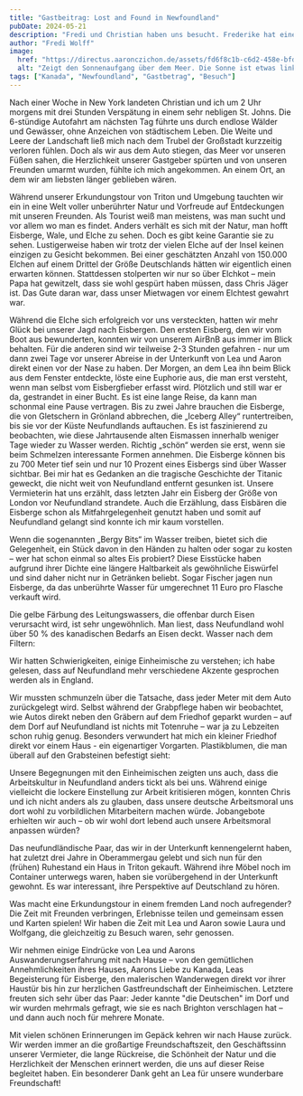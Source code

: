 ```yaml
---
title: "Gastbeitrag: Lost and Found in Newfoundland"
pubDate: 2024-05-21
description: "Fredi und Christian haben uns besucht. Frederike hat einen kleinen Bericht über den Besuch geschrieben."
author: "Fredi Wolff"
image:
  href: "https://directus.aaronczichon.de/assets/fd6f8c1b-c6d2-458e-bfd5-0f534d8315ae.JPG?quality=70&width=1600"
  alt: "Zeigt den Sonnenaufgang über dem Meer. Die Sonne ist etwas links im Bild wo sich auch das Land (Felsen) befindet."
tags: ["Kanada", "Newfoundland", "Gastbetrag", "Besuch"]
---
```



Nach einer Woche in New York landeten Christian und ich um 2 Uhr morgens mit drei Stunden Verspätung in einem sehr nebligen St. Johns. Die 6-stündige Autofahrt am nächsten Tag führte uns durch endlose Wälder und Gewässer, ohne Anzeichen von städtischem Leben. Die Weite und Leere der Landschaft ließ mich nach dem Trubel der Großstadt kurzzeitig verloren fühlen. Doch als wir aus dem Auto stiegen, das Meer vor unseren Füßen sahen, die Herzlichkeit unserer Gastgeber spürten und von unseren Freunden umarmt wurden, fühlte ich mich angekommen. An einem Ort, an dem wir am liebsten länger geblieben wären.

<DirectusImage assetId="64c20993-4520-483c-895a-772aed474276.jpg" />

Während unserer Erkundungstour von Triton und Umgebung tauchten wir ein in eine Welt voller unberührter Natur und Vorfreude auf Entdeckungen mit unseren Freunden. Als Tourist weiß man meistens, was man sucht und vor allem wo man es findet. Anders verhält es sich mit der Natur, man hofft Eisberge, Wale, und Elche zu sehen. Doch es gibt keine Garantie sie zu sehen. Lustigerweise haben wir trotz der vielen Elche auf der Insel keinen einzigen zu Gesicht bekommen. Bei einer geschätzten Anzahl von 150.000 Elchen auf einem Drittel der Größe Deutschlands hätten wir eigentlich einen erwarten können. Stattdessen stolperten wir nur so über Elchkot – mein Papa hat gewitzelt, dass sie wohl gespürt haben müssen, dass Chris Jäger ist. Das Gute daran war, dass unser Mietwagen vor einem Elchtest gewahrt war.

<DirectusImage assetId="834a160e-411a-4c24-b6f7-131c827e5180.JPG" />

Während die Elche sich erfolgreich vor uns versteckten, hatten wir mehr Glück bei unserer Jagd nach Eisbergen. Den ersten Eisberg, den wir vom Boot aus bewunderten, konnten wir von unserem AirBnB aus immer im Blick behalten. Für die anderen sind wir teilweise 2-3 Stunden gefahren - nur um dann zwei Tage vor unserer Abreise in der Unterkunft von Lea und Aaron direkt einen vor der Nase zu haben. Der Morgen, an dem Lea ihn beim Blick aus dem Fenster entdeckte, löste eine Euphorie aus, die man erst versteht, wenn man selbst vom Eisbergfieber erfasst wird. Plötzlich und still war er da, gestrandet in einer Bucht. Es ist eine lange Reise, da kann man schonmal eine Pause vertragen. Bis zu zwei Jahre brauchen die Eisberge, die von Gletschern in Grönland abbrechen, die „Iceberg Alley“ runtertreiben, bis sie vor der Küste Neufundlands auftauchen. Es ist faszinierend zu beobachten, wie diese Jahrtausende alten Eismassen innerhalb weniger Tage wieder zu Wasser werden. Richtig „schön“ werden sie erst, wenn sie beim Schmelzen interessante Formen annehmen. Die Eisberge können bis zu 700 Meter tief sein und nur 10 Prozent eines Eisbergs sind über Wasser sichtbar. Bei mir hat es Gedanken an die tragische Geschichte der Titanic geweckt, die nicht weit von Neufundland entfernt gesunken ist. Unsere Vermieterin hat uns erzählt, dass letzten Jahr ein Eisberg der Größe von London vor Neufundland strandete. Auch die Erzählung, dass Eisbären die Eisberge schon als Mitfahrgelegenheit genutzt haben und somit auf Neufundland gelangt sind konnte ich mir kaum vorstellen. 

<DirectusImage assetId="4d2da964-92b7-445a-8f3c-09f512fc9741.jpg" />

Wenn die sogenannten „Bergy Bits“ im Wasser treiben, bietet sich die Gelegenheit, ein Stück davon in den Händen zu halten oder sogar zu kosten – wer hat schon einmal so altes Eis probiert? Diese Eisstücke haben aufgrund ihrer Dichte eine längere Haltbarkeit als gewöhnliche Eiswürfel und sind daher nicht nur in Getränken beliebt. Sogar Fischer jagen nun Eisberge, da das unberührte Wasser für umgerechnet 11 Euro pro Flasche verkauft wird. 

<DirectusImage assetId="bba6e908-6444-48c3-8038-bb37517c6042.jpg" />

<DirectusImage assetId="8cb253c5-64ed-43cd-9af3-1c89641138f0.jpg" />

<DirectusImage assetId="2e9bc4f5-3749-44c4-93bf-73d8780ae651.jpg" />

Die gelbe Färbung des Leitungswassers, die offenbar durch Eisen verursacht wird, ist sehr ungewöhnlich. Man liest, dass Neufundland wohl über 50 % des kanadischen Bedarfs an Eisen deckt. Wasser nach dem Filtern:

<DirectusImage assetId="e3366a9c-8d1a-4041-bfda-a2a62f36e162.jpg" />

Wir hatten Schwierigkeiten, einige Einheimische zu verstehen; ich habe gelesen, dass auf Neufundland mehr verschiedene Akzente gesprochen werden als in England.   

Wir mussten schmunzeln über die Tatsache, dass jeder Meter mit dem Auto zurückgelegt wird. Selbst während der Grabpflege haben wir beobachtet, wie Autos direkt neben den Gräbern auf dem Friedhof geparkt wurden – auf dem Dorf auf Neufundland ist nichts mit Totenruhe – war ja zu Lebzeiten schon ruhig genug. Besonders verwundert hat mich ein kleiner Friedhof direkt vor einem Haus - ein eigenartiger Vorgarten. Plastikblumen, die man überall auf den Grabsteinen befestigt sieht:

<DirectusImage assetId="931f1929-def5-4785-b274-65fff2eb5b1e.jpg" />

Unsere Begegnungen mit den Einheimischen zeigten uns auch, dass die Arbeitskultur in Neufundland anders tickt als bei uns. Während einige vielleicht die lockere Einstellung zur Arbeit kritisieren mögen, konnten Chris und ich nicht anders als zu glauben, dass unsere deutsche Arbeitsmoral uns dort wohl zu vorbildlichen Mitarbeitern machen würde. Jobangebote erhielten wir auch – ob wir wohl dort lebend auch unsere Arbeitsmoral anpassen würden?   

Das neufundländische Paar, das wir in der Unterkunft kennengelernt haben, hat zuletzt drei Jahre in Oberammergau gelebt und sich nun für den (frühen) Ruhestand ein Haus in Triton gekauft. Während ihre Möbel noch im Container unterwegs waren, haben sie vorübergehend in der Unterkunft gewohnt. Es war interessant, ihre Perspektive auf Deutschland zu hören. 

<DirectusImage assetId="305a53fb-27ff-46cc-9d93-96e0c13de349.JPG" />

Was macht eine Erkundungstour in einem fremden Land noch aufregender? Die Zeit mit Freunden verbringen, Erlebnisse teilen und gemeinsam essen und Karten spielen! Wir haben die Zeit mit Lea und Aaron sowie Laura und Wolfgang, die gleichzeitig zu Besuch waren, sehr genossen.

<DirectusImage assetId="4ca7f3ec-f29d-469b-a1dc-989f0bc9b088.JPG" />

<DirectusImage assetId="ae5e67cb-0d29-45be-b605-7bb839c4c125.JPG" />

<DirectusImage assetId="a136780a-9d9c-4215-a6f4-d2a72192bdbd.JPG" />

Wir nehmen einige Eindrücke von Lea und Aarons Auswanderungserfahrung mit nach Hause – von den gemütlichen Annehmlichkeiten ihres Hauses, Aarons Liebe zu Kanada, Leas Begeisterung für Eisberge, den malerischen Wanderwegen direkt vor ihrer Haustür bis hin zur herzlichen Gastfreundschaft der Einheimischen. Letztere freuten sich sehr über das Paar: Jeder kannte "die Deutschen" im Dorf und wir wurden mehrmals gefragt, wie sie es nach Brighton verschlagen hat – und dann auch noch für mehrere Monate.

<DirectusImage assetId="ec38229f-f4ce-471e-b8bc-760fd45bc2d0.JPG" />

<DirectusImage assetId="26ef7835-ec61-4371-adaf-469f8d290101.JPG" />

Mit vielen schönen Erinnerungen im Gepäck kehren wir nach Hause zurück. Wir werden immer an die großartige Freundschaftszeit, den Geschäftssinn unserer Vermieter, die lange Rückreise, die Schönheit der Natur und die Herzlichkeit der Menschen erinnert werden, die uns auf dieser Reise begleitet haben. Ein besonderer Dank geht an Lea für unsere wunderbare Freundschaft!

<DirectusImage assetId="fd6f8c1b-c6d2-458e-bfd5-0f534d8315ae.JPG" />

<DirectusImage assetId="d1c1ea94-43ae-43f8-ac10-961e910d0e2f.jpg" />
